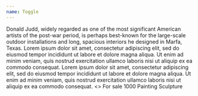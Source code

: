```yaml
---
name: Toggle
---
```


<Playground>
  <Toggle label="Artist Bio">
    <Sans size="3">
      Donald Judd, widely regarded as one of the most significant American
      artists of the post-war period, is perhaps best-known for the large-scale
      outdoor installations and long, spacious interiors he designed in Marfa,
      Texas.
    </Sans>
  </Toggle>
</Playground>

<Playground title="Auto-expand">
  <Toggle label="Description" expanded>
    <Sans size="3">
      Lorem ipsum dolor sit amet, consectetur adipiscing elit, sed do eiusmod
      tempor incididunt ut labore et dolore magna aliqua. Ut enim ad minim
      veniam, quis nostrud exercitation ullamco laboris nisi ut aliquip ex ea
      commodo consequat.
    </Sans>
  </Toggle>
</Playground>

<Playground title="Disabled">
  <Toggle label="Description" expanded disabled>
    <Serif size="3">
      Lorem ipsum dolor sit amet, consectetur adipiscing elit, sed do eiusmod
      tempor incididunt ut labore et dolore magna aliqua. Ut enim ad minim
      veniam, quis nostrud exercitation ullamco laboris nisi ut aliquip ex ea
      commodo consequat.
    </Serif>
  </Toggle>
</Playground>

<Playground title="Artwork filter">
  <>
    <Toggle label="Purchase type" expanded disabled>
      <Flex justifyContent="space-between">
        <Checkbox>For sale</Checkbox>
        <Serif size="3" color="black60">
          1000
        </Serif>
      </Flex>
    </Toggle>
    <Toggle label="Medium" expanded>
      <Radio>Painting</Radio>
      <Radio>Sculpture</Radio>
    </Toggle>
    <Toggle label="Gallery" />
    <Toggle label="Institution" />
    <Toggle label="Time period" />
  </>
</Playground>
